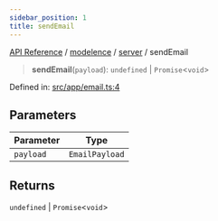 ```yaml
---
sidebar_position: 1
title: sendEmail
---
```


[API Reference](/api-reference/modelence/server/functions/../../../index) / [modelence](/api-reference/modelence/server/functions/../../index) / [server](/api-reference/modelence/server/functions/../index) / sendEmail

> **sendEmail**(`payload`): `undefined` \| `Promise`\<`void`\>

Defined in: [src/app/email.ts:4](https://github.com/modelence/modelence/blob/695283456ab3c7d27a234a575033101333191efa/packages/modelence/src/app/email.ts#L4)

## Parameters

| Parameter | Type |
| ------ | ------ |
| `payload` | `EmailPayload` |

## Returns

`undefined` \| `Promise`\<`void`\>
